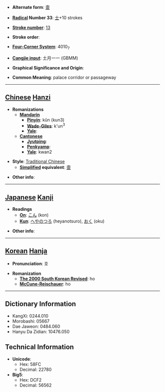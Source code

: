 * '''Alternate form''': [[壸]]

* '''[[Wiktionary:Chinese radical index| Radical]] Number 33''': [[Wiktionary:Chinese radical index 士|士]]+10 strokes

* '''[[Wiktionary:Chinese total strokes index|Stroke number]]''': [[Wiktionary:Chinese total strokes index 13|13]]

* '''Stroke order''': 

* '''[[Wiktionary:Chinese four corner index|Four-Corner System]]''': 4010<sub>7</sub>

* '''[[Wiktionary:Chinese Cangjie index|Cangjie input]]''': 土月一一 (GBMM)

* '''Graphical Significance and Origin''': 

* '''Common Meaning''': palace corridor or passageway

----

== [[Chinese]] [[Hanzi]] ==

* '''Romanizations'''
** '''[[Mandarin]]'''
*** '''[[Pinyin]]''': kǔn (kun3)
*** '''[[Wade-Giles]]''': k'un<sup>3</sup>
*** '''[[Yale]]''': 
** '''[[Cantonese]]'''
*** '''[[Jyutping]]''':
*** '''[[Penkyamp]]''': 
*** '''[[Yale]]''': kwan2

* '''Style''': [[Traditional Chinese]] 
** '''[[Simplified Chinese|Simplified]] equivalent''': [[壸]]

* '''Other info''': 

----

== [[Japanese]] [[Kanji]] ==

* '''Readings'''
** '''[[On]]''': [[こん]] (kon)
** '''[[Kun]]''': [[へやのつろ]] (heyanotsuro), [[おく]] (oku)

* '''Other info''':  

----

== [[Korean]] [[Hanja]] ==

* '''Pronunciation''': 호

* '''Romanization'''
** '''[[The 2000 South Korean Revised Romanization|The 2000 South Korean Revised]]''': ho
** '''[[McCune-Reischauer]]''': ho

----

== Dictionary Information ==

* KangXi: 0244.010
* Morobashi: 05667
* Dae Jaweon: 0484.060
* Hanyu Da Zidian: 10476.050

== Technical Information ==

* '''Unicode''':
** Hex: 58FC
** Decimal: 22780
* '''Big5''':
** Hex: DCF2
** Decimal: 56562